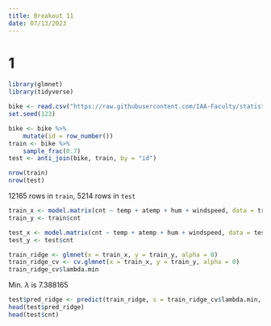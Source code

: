 ```yaml
---
title: Breakout 11
date: 07/13/2023
---
```


# 1

```r
library(glmnet)
library(tidyverse)

bike <- read.csv("https://raw.githubusercontent.com/IAA-Faculty/statistical_foundations/master/bike.csv")
set.seed(123)

bike <- bike %>%
    mutate(id = row_number())
train <- bike %>%
    sample_frac(0.7)
test <- anti_join(bike, train, by = "id")
```

```r
nrow(train)
nrow(test)
```

12165 rows in `train`, 5214 rows in `test`

```r
train_x <- model.matrix(cnt ~ temp + atemp + hum + windspeed, data = train)[, -1]
train_y <- train$cnt

test_x <- model.matrix(cnt ~ temp + atemp + hum + windspeed, data = test)[, -1]
test_y <- test$cnt
```

```r
train_ridge <- glmnet(x = train_x, y = train_y, alpha = 0)
train_ridge_cv <- cv.glmnet(x = train_x, y = train_y, alpha = 0)
train_ridge_cv$lambda.min
```

Min. $\lambda$ is 7.388165 

```r
test$pred_ridge <- predict(train_ridge, s = train_ridge_cv$lambda.min, newx = test_x)
head(test$pred_ridge)
head(test$cnt)
```
